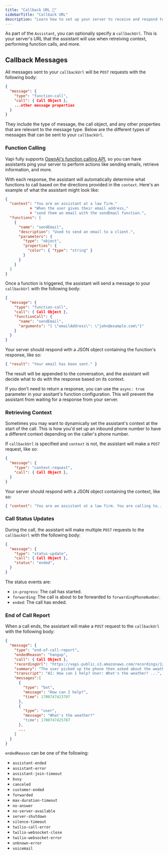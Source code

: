 ```yaml
---
title: "Callback URL 🧠"
sidebarTitle: "Callback URL"
description: "Learn how to set up your server to receive and respond to messages from Vapi."
---
```


As part of the `Assistant`, you can optionally specify a `callbackUrl`. This is your server's URL that the assistant will use when retreiving context, performing function calls, and more.

## Callback Messages

All messages sent to your `callbackUrl` will be `POST` requests with the following body:

```json
{
  "message": {
    "type": "function-call",
    "call": { Call Object },
    ...other message properties
  }
}
```

They include the type of message, the call object, and any other properties that are relevant to the message type. Below are the different types of messages that can be sent to your `callbackUrl`.

### Function Calling

Vapi fully supports [OpenAI's function calling API](https://platform.openai.com/docs/guides/gpt/function-calling), so you can have assistants ping your server to perform actions like sending emails, retrieve information, and more.

With each response, the assistant will automatically determine what functions to call based on the directions provided in the `context`. Here's an example of what the assistant might look like:

```json
{
  "context": "You are an assistant at a law firm."
           + "When the user gives their email address,"
           + "send them an email with the sendEmail function.",
  "functions": [
    {
      "name": "sendEmail",
      "description": "Used to send an email to a client.",
      "parameters": {
        "type": "object",
        "properties": {
          "color": { "type": "string" }
        }
      }
    }
  ]
}
```

Once a function is triggered, the assistant will send a message to your `callbackUrl` with the following body:

```json
{
  "message": {
    "type": "function-call",
    "call": { Call Object },
    "functionCall": {
      "name": "sendEmail",
      "arguments": "{ \"emailAddress\": \"john@example.com\"}"
    }
  }
}
```

Your server should respond with a JSON object containing the function's response, like so:

```json
{ "result": "Your email has been sent." }
```

The result will be appended to the conversation, and the assistant will decide what to do with the response based on its context.

If you don't need to return a response, you can use the `async: true` parameter in your assitant's function configuration. This will prevent the assistant from waiting for a response from your server.

### Retrieving Context

Sometimes you may want to dynamically set the assistant's context at the start of the call. This is how you'd set up an inbound phone number to have a different context depending on the caller's phone number.

If `callbackUrl` is specified and `context` is not, the assistant will make a `POST` request, like so:

```json
{
  "message": {
    "type": "context-request",
    "call": { Call Object },
  }
}
```

Your server should respond with a JSON object containing the context, like so:

```json
{ "context": "You are an assistant at a law firm. You are calling to..." }
```

### Call Status Updates

During the call, the assistant will make multiple `POST` requests to the `callbackUrl` with the following body:

```json
{
  "message": {
    "type": "status-update",
    "call": { Call Object },
    "status": "ended",
  }
}
```

The status events are:

- `in-progress`: The call has started.
- `forwarding`: The call is about to be forwarded to `forwardingPhoneNumber`.
- `ended`: The call has ended.

### End of Call Report

When a call ends, the assistant will make a `POST` request to the `callbackUrl` with the following body:

```json
{
  "message": {
    "type": "end-of-call-report",
    "endedReason": "hangup",
    "call": { Call Object },
    "recordingUrl": "https://vapi-public.s3.amazonaws.com/recordings/1234.wav",
    "summary": "The user picked up the phone then asked about the weather...",
    "transcript": "AI: How can I help? User: What's the weather? ...",
    "messages":[
      {
        "type": "bot",
        "message": "How can I help?",
        "time": 1700747423707
      },
      {
        "type": "user",
        "message": "What's the weather?"
        "time": 1700747425787
      },
      ...
    ]
  }
}
```

`endedReason` can be one of the following:

- `assistant-ended`
- `assistant-error`
- `assistant-join-timeout`
- `busy`
- `canceled`
- `customer-ended`
- `forwarded`
- `max-duration-timeout`
- `no-answer`
- `no-server-available`
- `server-shutdown`
- `silence-timeout`
- `twilio-call-error`
- `twilio-websocket-close`
- `twilio-websocket-error`
- `unknown-error`
- `voicemail`
